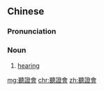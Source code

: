 {{also|听证会}}
==Chinese==
{{zh-forms|s=听证会|type=21}}

===Pronunciation===
{{zh-pron
|m=tīngzhènghuì
|c=ting3 zing3 wui6-2,ting1 zing3 wui6-2
|mn=thiaⁿ-chèng-hōe
|cat=n
}}

===Noun===
{{zh-noun}}

# [[hearing]] {{gloss|a proceeding at which discussions are heard}}

[[mg:聽證會]]
[[chr:聽證會]]
[[zh:聽證會]]